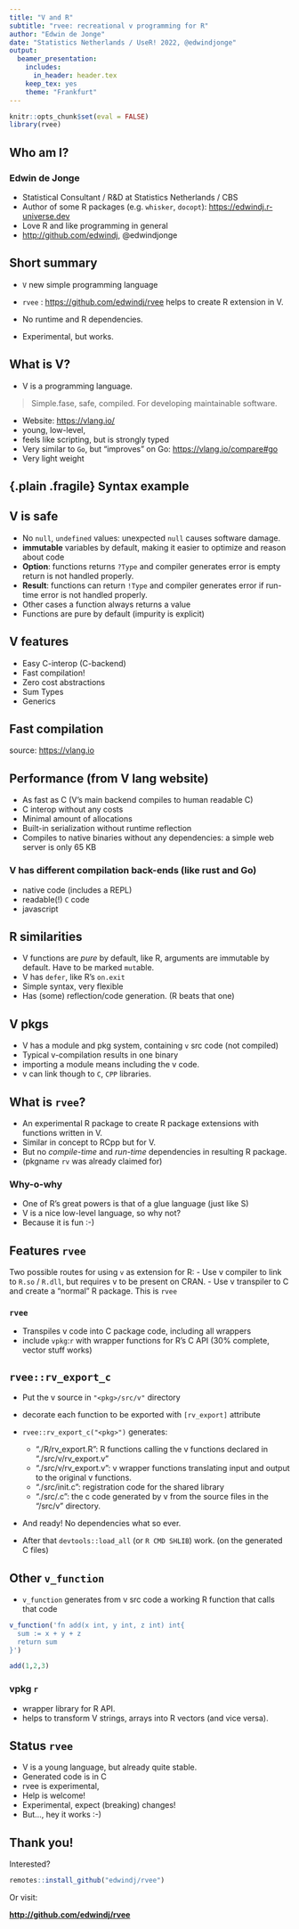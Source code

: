 ```yaml
---
title: "V and R"
subtitle: "rvee: recreational v programming for R" 
author: "Edwin de Jonge"
date: "Statistics Netherlands / UseR! 2022, @edwindjonge"
output:
  beamer_presentation:
    includes:
      in_header: header.tex
    keep_tex: yes
    theme: "Frankfurt"
---
```


```r
knitr::opts_chunk$set(eval = FALSE)
library(rvee)
```

##  {.plain .fragile}

```{=tex}
\begin{centering}
  \includegraphics[width=0.8\paperwidth]{img/rv}
  \par
\end{centering}
```
## Who am I?

### Edwin de Jonge

-   Statistical Consultant / R&D at Statistics Netherlands / CBS
-   Author of some R packages (e.g. `whisker`, `docopt`): <https://edwindj.r-universe.dev>
-   Love R and like programming in general
-   <http://github.com/edwindj>, @edwindjonge

## Short summary

\large

-   `V` new simple programming language

-   `rvee` : <https://github.com/edwindj/rvee> helps to create R extension in V.

-   No runtime and R dependencies.

-   Experimental, but works.

## What is V?

-   V is a programming language.

> Simple.fase, safe, compiled. 
For developing maintainable software.

-   Website: <https://vlang.io/>
-   young, low-level,
-   feels like scripting, but is strongly typed
-   Very similar to `Go`, but "improves" on Go: <https://vlang.io/compare#go>
-   Very light weight

## {.plain .fragile} Syntax example

```{=tex}
\begin{centering}
  \includegraphics[width=0.8\paperwidth]{img/example.v}
  \par
\end{centering}
```

## V is safe

```{=tex}
\includegraphics[width=0.1\paperwidth]{img/vlang}
```

- No `null`, `undefined` values: unexpected `null` causes software damage. 
- **immutable** variables by default, making it easier to optimize and reason about code
- **Option**: functions returns `?Type` and compiler generates error is empty return is not handled properly.
- **Result**: functions can return `!Type` and compiler generates error if run-time error is not handled properly.
- Other cases a function always returns a value
- Functions are pure by default (impurity is explicit)

## V features

-   Easy C-interop (C-backend)
-   Fast compilation!
-   Zero cost abstractions
-   Sum Types
-   Generics

## Fast compilation  {.plain .fragile} 
\begin{centering}
  \includegraphics[width=0.8\paperwidth]{img/compilation}
  \par
\end{centering}

\tiny source: <https://vlang.io>

## Performance (from V lang website)

-   As fast as C (V's main backend compiles to human readable C)
-   C interop without any costs
-   Minimal amount of allocations
-   Built-in serialization without runtime reflection
-   Compiles to native binaries without any dependencies: a simple web server is only 65 KB

### V has different compilation back-ends (like rust and Go)

-   native code (includes a REPL)
-   readable(!) `C` code
-   javascript

## R similarities

-   V functions are *pure* by default, like R, 
arguments are immutable by default. Have to be marked `mut`able.
- V has `defer`, like R's `on.exit`
- Simple syntax, very flexible
- Has (some) reflection/code generation. (R beats that one)

## V pkgs

-   V has a module and pkg system, containing `v` src code (not compiled)
-   Typical v-compilation results in one binary
-   importing a module means including the v code.
-   v can link though to `C`, `CPP` libraries.

## What is `rvee`?

- An experimental R package to create R package extensions with functions written in V.
- Similar in concept to RCpp but for V.
- But no _compile-time_ and _run-time_ dependencies in resulting R package.
- (pkgname `rv` was already claimed for)

### Why-o-why

- One of R's great powers is that of a glue language (just like S)
- V is a nice low-level language, so why not?
- Because it is fun :-)

## Features `rvee`
Two possible routes for using `v` as extension for R:
- Use v compiler to link to `R.so` / `R.dll`, but requires v to be present on CRAN.
- Use v transpiler to C and create a "normal" R package. This is `rvee`

### `rvee`

- Transpiles v code into C package code, including all wrappers
- include `vpkg`:`r` with wrapper functions for R's C API (30% complete, vector stuff works)

## `rvee::rv_export_c`

- Put the v source in `"<pkg>/src/v"` directory
- decorate each function to be exported with `[rv_export]` attribute
- `rvee::rv_export_c("<pkg>")` generates:

     - "./R/rv_export.R": R functions calling the v functions declared in "./src/v/rv_export.v"
     - "./src/v/rv_export.v": v wrapper functions translating input and output to the original v functions.
     - "./src/init.c": registration code for the shared library
     - "./src/<pkg>.c": the c code generated by v from the source files in the "<pkg>/src/v" directory.

- And ready! No dependencies what so ever.
- After that `devtools::load_all` (or `R CMD SHLIB`) work. (on the generated C files)

## Other `v_function`

- `v_function` generates from v src code a working R function that calls that code

```r
v_function('fn add(x int, y int, z int) int{
  sum := x + y + z
  return sum
}')

add(1,2,3)
```

### vpkg `r`

- wrapper library for R API.
- helps to transform V strings, arrays into R vectors (and vice versa).

## Status `rvee`

-   V is a young language, but already quite stable.
-   Generated code is in C
-   rvee is experimental,
-   Help is welcome!
-   Experimental, expect (breaking) changes!
-   But..., hey it works :-) 

## Thank you!

\Large Interested?

``` r
remotes::install_github("edwindj/rvee")
```

Or visit:

[**http://github.com/edwindj/rvee**](http://github.com/edwindj/rvee)

